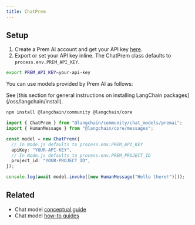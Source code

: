```yaml
---
title: ChatPrem
---
```


## Setup

1. Create a Prem AI account and get your API key [here](https://studio.premai.io/sign-up).
2. Export or set your API key inline. The ChatPrem class defaults to `process.env.PREM_API_KEY`.

```bash
export PREM_API_KEY=your-api-key
```

You can use models provided by Prem AI as follows:

<Tip>
See [this section for general instructions on installing LangChain packages](/oss/langchain/install).
</Tip>

```bash npm
npm install @langchain/community @langchain/core
```

```typescript
import { ChatPrem } from "@langchain/community/chat_models/premai";
import { HumanMessage } from "@langchain/core/messages";

const model = new ChatPrem({
  // In Node.js defaults to process.env.PREM_API_KEY
  apiKey: "YOUR-API-KEY",
  // In Node.js defaults to process.env.PREM_PROJECT_ID
  project_id: "YOUR-PROJECT_ID",
});

console.log(await model.invoke([new HumanMessage("Hello there!")]));
```

## Related

- Chat model [conceptual guide](/oss/langchain/models)
- Chat model [how-to guides](/oss/langchain/models)
